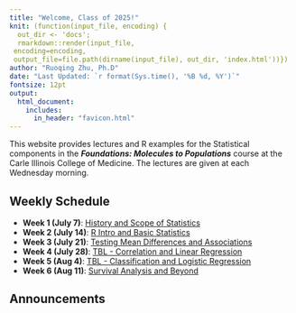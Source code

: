 ```yaml
---
title: "Welcome, Class of 2025!"
knit: (function(input_file, encoding) {
  out_dir <- 'docs';
  rmarkdown::render(input_file,
 encoding=encoding,
 output_file=file.path(dirname(input_file), out_dir, 'index.html'))})
author: "Ruoqing Zhu, Ph.D"
date: "Last Updated: `r format(Sys.time(), '%B %d, %Y')`"
fontsize: 12pt
output: 
  html_document:
    includes:
      in_header: "favicon.html"
---
```


This website provides lectures and R examples for the Statistical components in the __*Foundations: Molecules to Populations*__ course at the Carle Illinois College of Medicine. The lectures are given at each Wednesday morning. 

## Weekly Schedule

  * __Week 1 (July 7)__: [History and Scope of Statistics](week1.html)
  * __Week 2 (July 14)__: [R Intro and Basic Statistics](week2.html)
  * __Week 3 (July 21)__: [Testing Mean Differences and Associations](week3.html)
  * __Week 4 (July 28)__: [TBL - Correlation and Linear Regression](week4.html)
  * __Week 5 (Aug 4)__: [TBL - Classification and Logistic Regression](week5.html)
  * __Week 6 (Aug 11)__: [Survival Analysis and Beyond](week6.html)
  
## Announcements